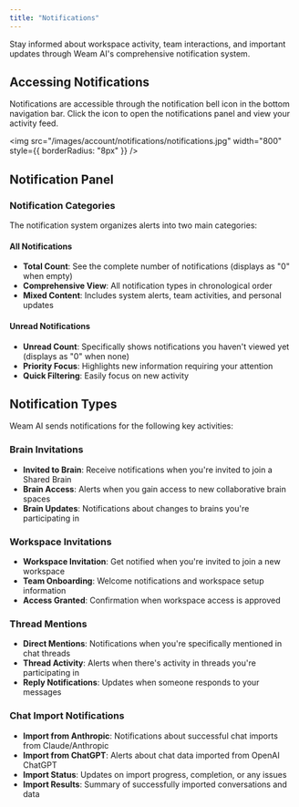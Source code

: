 ```yaml
---
title: "Notifications"
---
```


Stay informed about workspace activity, team interactions, and important updates through Weam AI's comprehensive notification system.

## Accessing Notifications

Notifications are accessible through the notification bell icon in the bottom navigation bar. Click the icon to open the notifications panel and view your activity feed.

  <img
    src="/images/account/notifications/notifications.jpg"
    width="800"
    style={{ borderRadius: "8px" }}
  />

## Notification Panel

### Notification Categories
The notification system organizes alerts into two main categories:

#### All Notifications
- **Total Count**: See the complete number of notifications (displays as "0" when empty)
- **Comprehensive View**: All notification types in chronological order
- **Mixed Content**: Includes system alerts, team activities, and personal updates

#### Unread Notifications
- **Unread Count**: Specifically shows notifications you haven't viewed yet (displays as "0" when none)
- **Priority Focus**: Highlights new information requiring your attention
- **Quick Filtering**: Easily focus on new activity

## Notification Types

Weam AI sends notifications for the following key activities:

### Brain Invitations
- **Invited to Brain**: Receive notifications when you're invited to join a Shared Brain
- **Brain Access**: Alerts when you gain access to new collaborative brain spaces
- **Brain Updates**: Notifications about changes to brains you're participating in

### Workspace Invitations
- **Workspace Invitation**: Get notified when you're invited to join a new workspace
- **Team Onboarding**: Welcome notifications and workspace setup information
- **Access Granted**: Confirmation when workspace access is approved

### Thread Mentions
- **Direct Mentions**: Notifications when you're specifically mentioned in chat threads
- **Thread Activity**: Alerts when there's activity in threads you're participating in
- **Reply Notifications**: Updates when someone responds to your messages

### Chat Import Notifications
- **Import from Anthropic**: Notifications about successful chat imports from Claude/Anthropic
- **Import from ChatGPT**: Alerts about chat data imported from OpenAI ChatGPT
- **Import Status**: Updates on import progress, completion, or any issues
- **Import Results**: Summary of successfully imported conversations and data